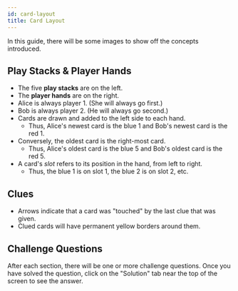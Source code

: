 ```yaml
---
id: card-layout
title: Card Layout
---
```



<BeginnersGuideProgress id="card-layout" />

In this guide, there will be some images to show off the concepts introduced.

## Play Stacks & Player Hands

- The five **play stacks** are on the left.
- The **player hands** are on the right.
- Alice is always player 1. (She will always go first.)
- Bob is always player 2. (He will always go second.)
- Cards are drawn and added to the left side to each hand.
  - Thus, Alice's newest card is the blue 1 and Bob's newest card is the red 1.
- Conversely, the oldest card is the right-most card.
  - Thus, Alice's oldest card is the blue 5 and Bob's oldest card is the red 5.
- A card's _slot_ refers to its position in the hand, from left to right.
  - Thus, the blue 1 is on slot 1, the blue 2 is on slot 2, etc.

<CardLayout1 />

## Clues

- Arrows indicate that a card was "touched" by the last clue that was given.
- Clued cards will have permanent yellow borders around them.

<CardLayout2 />

## Challenge Questions

After each section, there will be one or more challenge questions. Once you have solved the question, click on the "Solution" tab near the top of the screen to see the answer.
